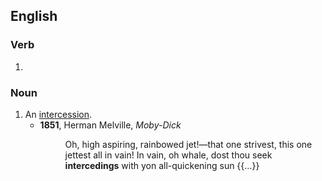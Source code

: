 ==English==

===Verb===
{{head|en|verb form}}

# {{present participle of|intercede|lang=en|nocat=1}}

===Noun===
{{en-noun}}

# An [[intercession]].
#* '''1851''', Herman Melville, ''Moby-Dick''
#*: Oh, high aspiring, rainbowed jet!—that one strivest, this one jettest all in vain! In vain, oh whale, dost thou seek '''intercedings''' with yon all-quickening sun {{...}}